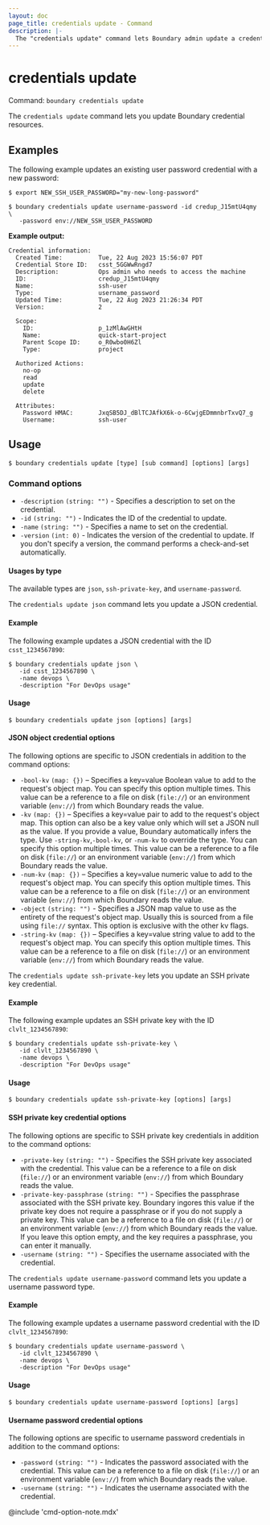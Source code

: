 ```yaml
---
layout: doc
page_title: credentials update - Command
description: |-
  The "credentials update" command lets Boundary admin update a credential resource.
---
```


# credentials update

Command: `boundary credentials update`

The `credentials update` command lets you update Boundary credential resources.

## Examples

The following example updates an existing user password credential with a new password:

```shell-session
$ export NEW_SSH_USER_PASSWORD="my-new-long-password"

$ boundary credentials update username-password -id credup_J15mtU4qmy \
   -password env://NEW_SSH_USER_PASSWORD
```

**Example output:**

<CodeBlockConfig hideClipboard>

```plaintext
Credential information:
  Created Time:          Tue, 22 Aug 2023 15:56:07 PDT
  Credential Store ID:   csst_5GGWwRngd7
  Description:           Ops admin who needs to access the machine
  ID:                    credup_J15mtU4qmy
  Name:                  ssh-user
  Type:                  username_password
  Updated Time:          Tue, 22 Aug 2023 21:26:34 PDT
  Version:               2

  Scope:
    ID:                  p_1zMlAwGHtH
    Name:                quick-start-project
    Parent Scope ID:     o_R0wbo0H6Zl
    Type:                project

  Authorized Actions:
    no-op
    read
    update
    delete

  Attributes:
    Password HMAC:       JxqSB5DJ_dBlTCJAfkX6k-o-6CwjgEDmmnbrTxvQ7_g
    Username:            ssh-user
```

</CodeBlockConfig>


## Usage

<CodeBlockConfig hideClipboard>

```shell-session
$ boundary credentials update [type] [sub command] [options] [args]
```

</CodeBlockConfig>

### Command options

- `-description` `(string: "")` - Specifies a description to set on the credential.
- `-id` `(string: "")` - Indicates the ID of the credential to update.
- `-name` `(string: "")` - Specifies a name to set on the credential.
- `-version` `(int: 0)` - Indicates the version of the credential to update.
If you don't specify a version, the command performs a check-and-set automatically.

#### Usages by type

The available types are `json`, `ssh-private-key`, and `username-password`.

<Tabs>
<Tab heading="JSON">

The `credentials update json` command lets you update a JSON credential.

#### Example

The following example updates a JSON credential with the ID `csst_1234567890`:

```shell-session
$ boundary credentials update json \
   -id csst_1234567890 \
   -name devops \
   -description "For DevOps usage"
```

#### Usage

<CodeBlockConfig hideClipboard>

```shell-session
$ boundary credentials update json [options] [args]
```

</CodeBlockConfig>

#### JSON object credential options

The following options are specific to JSON credentials in addition to the command options:

- `-bool-kv` `(map: {})` – Specifies a key=value Boolean value to add to the request's object map.
You can specify this option multiple times.
This value can be a reference to a file on disk (`file://`) or an environment variable (`env://`) from which Boundary reads the value.
- `-kv` `(map: {})` – Specifies a key=value pair to add to the request's object map.
This option can also be a key value only which will set a JSON null as the value.
If you provide a value, Boundary automatically infers the type.
Use `-string-kv`,`-bool-kv`, or `-num-kv` to override the type.
You can specify this option multiple times.
This value can be a reference to a file on disk (`file://`) or an environment variable (`env://`) from which Boundary reads the value.
- `-num-kv` `(map: {})` – Specifies a key=value numeric value to add to the request's object map.
You can specify this option multiple times.
This value can be a reference to a file on disk (`file://`) or an environment variable (`env://`) from which Boundary reads the value.
- `-object` `(string: "")` - Specifies a JSON map value to use as the entirety of the request's object map.
Usually this is sourced from a file using `file://` syntax.
This option is exclusive with the other kv flags.
- `-string-kv` `(map: {})` – Specifies a key=value string value to add to the request's object map.
You can specify this option multiple times.
This value can be a reference to a file on disk (`file://`) or an environment variable (`env://`) from which Boundary reads the value.

</Tab>
<Tab heading="SSH private key">

The `credentials update ssh-private-key` lets you update an SSH private key credential.

#### Example

The following example updates an SSH private key with the ID `clvlt_1234567890`:

```shell-session
$ boundary credentials update ssh-private-key \
   -id clvlt_1234567890 \
   -name devops \
   -description "For DevOps usage"
```

#### Usage

<CodeBlockConfig hideClipboard>

```shell-session
$ boundary credentials update ssh-private-key [options] [args]
```

</CodeBlockConfig>

#### SSH private key credential options

The following options are specific to SSH private key credentials in addition to the command options:

- `-private-key` `(string: "")` - Specifies the SSH private key associated with the
   credential.
   This value can be a reference to a file on disk (`file://`) or an environment variable (`env://`) from which Boundary reads the value.
- `-private-key-passphrase` `(string: "")` - Specifies the passphrase associated with the
   SSH private key.
   Boundary ingores this value if the private key does not require a passphrase or if you do not supply a private key.
   This value can be a reference to a file on disk (`file://`) or an environment variable (`env://`) from which Boundary reads the value.
   If you leave this option empty, and the key requires a passphrase, you can enter it manually.
- `-username` `(string: "")` - Specifies the username associated with the credential.

</Tab>
<Tab heading="Username password">

The `credentials update username-password` command lets you update a username password type.

#### Example

The following example updates a username password credential with the ID `clvlt_1234567890`:

```shell-session
$ boundary credentials update username-password \
   -id clvlt_1234567890 \
   -name devops \
   -description "For DevOps usage"
```

#### Usage

<CodeBlockConfig hideClipboard>

```shell-session
$ boundary credentials update username-password [options] [args]
```

</CodeBlockConfig>

#### Username password credential options

The following options are specific to username password credentials in addition to the command options:

- `-password` `(string: "")` - Indicates the password associated with the credential.
This value can be a reference to a file on disk (`file://`) or an environment variable (`env://`) from which Boundary reads the value.
- `-username` `(string: "")` - Indicates the username associated with the credential.

</Tab>
</Tabs>

@include 'cmd-option-note.mdx'
